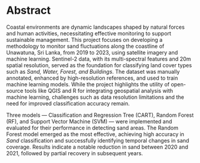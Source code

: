 # Abstract

Coastal environments are dynamic landscapes shaped by natural forces and human activities, necessitating effective monitoring to support sustainable management. This project focuses on developing a methodology to monitor sand fluctuations along the coastline of Unawatuna, Sri Lanka, from 2019 to 2023, using satellite imagery and machine learning. Sentinel-2 data, with its multi-spectral features and 20m spatial resolution, served as the foundation for classifying land cover types such as *Sand, Water, Forest, and Buildings*. The dataset was manually annotated, enhanced by high-resolution references, and used to train machine learning models. While the project highlights the utility of open-source tools like QGIS and R for integrating geospatial analysis with machine learning, challenges such as data resolution limitations and the need for improved classification accuracy remain.

Three models --- Classification and Regression Tree (CART), Random Forest (RF), and Support Vector Machine (SVM) --- were implemented and evaluated for their performance in detecting sand areas. The Random Forest model emerged as the most effective, achieving high accuracy in *Sand* classification and successfully identifying temporal changes in sand coverage. Results indicate a notable reduction in sand between 2020 and 2021, followed by partial recovery in subsequent years.




